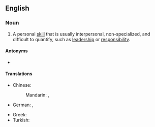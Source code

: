 ==English==

===Noun===
{{en-noun}}
{{wikipedia}}

# {{lb|en|human resources}} A personal [[skill]] that is usually interpersonal, non-specialized, and difficult to quantify, such as [[leadership]] or [[responsibility]].

====Antonyms====
* {{l|en|hard skill}}

====Translations====
{{trans-top|personal skill that is usually interpersonal, non-specialized, and difficult to quantify}}
* Chinese:
*: Mandarin: {{t|cmn|軟技能}}, {{t|cmn|软技能|tr=ruǎnjìnéng}}
* German: {{t|de|soziale Kompetenz|f}}, {{t+|de|Soft Skills|p}}
{{trans-mid}}
* Greek: {{t+|el|ήπια δεξιότητα|f}}
* Turkish: {{t|tr|yumuşak beceri}}
{{trans-bottom}}
<!--===Anagrams===
* [[softkills#English|softkills]]
Does not have a plural. -->